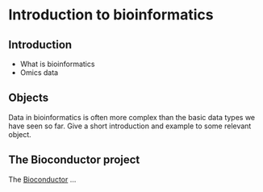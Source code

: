 # Introduction to bioinformatics

## Introduction

- What is bioinformatics
- Omics data

## Objects

Data in bioinformatics is often more complex than the basic data types
we have seen so far. Give a short introduction and example to some
relevant object.

## The Bioconductor project

The [Bioconductor](http://www.bioconductor.org) ...